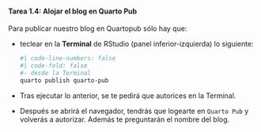 ::: {.callout-important icon="false"}
#### Tarea 1.4: Alojar el blog en Quarto Pub

Para publicar nuestro blog en Quartopub sólo hay que:

- teclear en la **Terminal** de RStudio (panel inferior-izquierda) lo siguiente:  

  ```bash
  #| code-line-numbers: false
  #| code-fold: false
  #- desde la Terminal
  quarto publish quarto-pub
  ```

- Tras ejecutar lo anterior, se te pedirá que autorices en la Terminal.

- Después se abrirá el navegador, tendrás que logearte en `Quarto Pub` y volverás a autorizar. Además te preguntarán el nombre del blog.

:::
